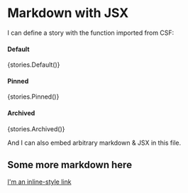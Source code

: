 
<Meta title="MDX/Task" component={Task} />

# Markdown with JSX

I can define a story with the function imported from CSF:

#### Default
<Story name="default">
  {stories.Default()}
</Story>

<Props of={Task} />

#### Pinned

  <Story name="pinned">
    {stories.Pinned()}
  </Story>

#### Archived
<Story name="archived">
  {stories.Archived()}
</Story>


And I can also embed arbitrary markdown & JSX in this file.

<Preview>
  <SomeComponent prop1="val1" />
</Preview>

## Some more markdown here

[I'm an inline-style link](https://www.google.com)